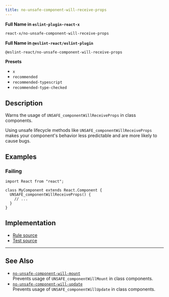 ```yaml
---
title: no-unsafe-component-will-receive-props
---
```


**Full Name in `eslint-plugin-react-x`**

```sh copy
react-x/no-unsafe-component-will-receive-props
```

**Full Name in `@eslint-react/eslint-plugin`**

```sh copy
@eslint-react/no-unsafe-component-will-receive-props
```

**Presets**

- `x`
- `recommended`
- `recommended-typescript`
- `recommended-type-checked`

## Description

Warns the usage of `UNSAFE_componentWillReceiveProps` in class components.

Using unsafe lifecycle methods like `UNSAFE_componentWillReceiveProps` makes your component's behavior less predictable and are more likely to cause bugs.

## Examples

### Failing

```tsx
import React from "react";

class MyComponent extends React.Component {
  UNSAFE_componentWillReceiveProps() {
    // ...
  }
}
```

## Implementation

- [Rule source](https://github.com/Rel1cx/eslint-react/tree/main/packages/plugins/eslint-plugin-react-x/src/rules/no-unsafe-component-will-receive-props.ts)
- [Test source](https://github.com/Rel1cx/eslint-react/tree/main/packages/plugins/eslint-plugin-react-x/src/rules/no-unsafe-component-will-receive-props.spec.ts)

---

## See Also

- [`no-unsafe-component-will-mount`](./no-unsafe-component-will-mount)\
  Prevents usage of `UNSAFE_componentWillMount` in class components.
- [`no-unsafe-component-will-update`](./no-unsafe-component-will-update)\
  Prevents usage of `UNSAFE_componentWillUpdate` in class components.
